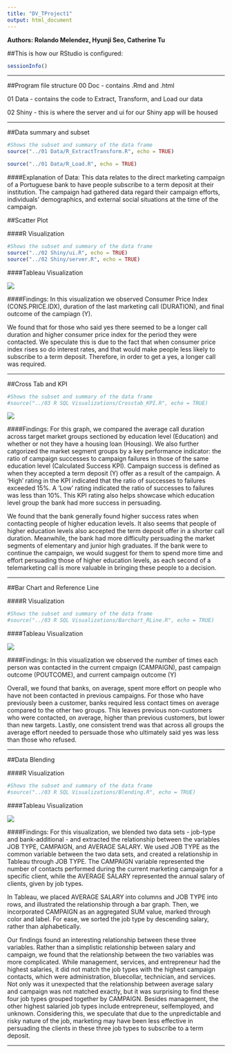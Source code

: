 ```yaml
---
title: "DV_TProject1"
output: html_document
---
```


**Authors: Rolando Melendez, Hyunji Seo, Catherine Tu**

##This is how our RStudio is configured:
```r
sessionInfo()
```
***
##Program file structure
  00 Doc - contains .Rmd and .html 
  
  01 Data - contains the code to Extract, Transform, and Load our data 
  
  02 Shiny - this is where the server and ui for our Shiny app will be housed

***  
##Data summary and subset
```r
#Shows the subset and summary of the data frame
source("../01 Data/R_ExtractTransform.R", echo = TRUE)
```
```r
source("../01 Data/R_Load.R", echo = TRUE)
```

####Explanation of Data:
This data relates to the direct marketing campaign of a Portuguese bank to have people subscribe to a term deposit at their institution. The campaign had gathered data regard their campaign efforts, individuals' demographics, and external social situations at the time of the campaign. 

##Scatter Plot

####R Visualization

```r
#Shows the subset and summary of the data frame
source("../02 Shiny/ui.R", echo = TRUE)
source("../02 Shiny/server.R", echo = TRUE)
```

####Tableau Visualization

![](./ShinyCrossTab.jpg)

####Findings:
In this visualization we observed Consumer Price Index (CONS.PRICE.IDX), duration of the last marketing call (DURATION), and final outcome of the campiagn (Y).

We found that for those who said yes there seemed to be a longer call duration and higher consumer price index for the period they were contacted. We speculate this is due to the fact that when consumer price index rises so do interest rates, and that would make people less likely to subscribe to a term deposit. Therefore, in order to get a yes, a longer call was required. 

***

##Cross Tab and KPI
```r
#Shows the subset and summary of the data frame
#source("../03 R SQL Visualizations/Crosstab_KPI.R", echo = TRUE)
```
![](./ShinyCrossTab.jpg)

####Findings:
For this graph, we compared the average call duration across target market groups sectioned by education level (Education) and whether or not they have a housing loan (Housing). We also further catgorized the market segment groups by a key performance indicator: the ratio of campaign successes to campaign failures in those of the same education level (Calculated Success KPI). Campaign success is defined as when they accepted a term deposit (Y) offer as a result of the campaign. A 'High' rating in the KPI indicated that the ratio of successes to failures exceeded 15%. A 'Low' rating indicated the ratio of successes to failures was less than 10%. This KPI rating also helps showcase which education level group the bank had more success in persuading.

We found that the bank generally found higher success rates when contacting people of higher education levels. It also seems that people of higher education levels also accepted the term deposit offer in a shorter call duration. Meanwhile, the bank had more difficulty persuading the market segments of  elementary and junior high graduates. If the bank were to continue the campaign, we would suggest for them to spend more time and effort persuading those of higher education levels, as each second of a telemarketing call is more valuable in bringing these people to a decision.

***

##Bar Chart and Reference Line

####R Visualization

```r
#Shows the subset and summary of the data frame
#source("../03 R SQL Visualizations/Barchart_RLine.R", echo = TRUE)
```

####Tableau Visualization

![](./ShinyCrossTab.jpg)

####Findings:
In this visualization we observed the number of times each person was contacted in the current cmpaign (CAMPAIGN), past campaign outcome (POUTCOME), and current campaign outcome (Y)

Overall, we found that banks, on average, spent more effort on people who have not been contacted in previous campaigns. For those who have previously been a customer, banks required less contact times on average compared to the other two groups. This leaves previous non-customers who were contacted, on average, higher than previous customers, but lower than new targets. Lastly, one consistent trend was that across all groups the average effort needed to persuade those who ultimately said yes was less than those who refused. 

***

##Data Blending 

####R Visualization

```r
#Shows the subset and summary of the data frame
#source("../03 R SQL Visualizations/Blending.R", echo = TRUE)
```

####Tableau Visualization

![](./ShinyCrossTab.jpg)

####Findings:
For this visualization, we blended two data sets - job-type and bank-additional - and extracted the relationship between the variables JOB TYPE, CAMPAIGN, and AVERAGE SALARY. We used JOB TYPE as the common variable between the two data sets, and created a relationship in Tableau through JOB TYPE. The CAMPAIGN variable represented the number of contacts performed during the current marketing campaign for a specific client, while the AVERAGE SALARY represented the annual salary of clients, given by job types.

In Tableau, we placed AVERAGE SALARY into columns and JOB TYPE into rows, and illustrated the relationship through a bar graph. Then, we incorporated CAMPAIGN as an aggregated SUM value, marked through color and label. For ease, we sorted the job type by descending salary, rather than alphabetically.

Our findings found an interesting relationship between these three variables. Rather than a simplistic relationship between salary and campaign, we found that the relationship between the two variables was more complicated. While management, services, and entrepreneur had the highest salaries, it did not match the job types with the highest campaign contacts, which were administration, bluecollar, technician, and services. Not only was it unexpected that the relationship between average salary and campaign was not matched exactly, but it was surprising to find these four job types grouped together by CAMPAIGN. Besides management, the other highest salaried job types include entrepreneur, selfemployed, and unknown. Considering this, we speculate that due to the unpredictable and risky nature of the job, marketing may have been less effective in persuading the clients in these three job types to subscribe to a term deposit.

***
